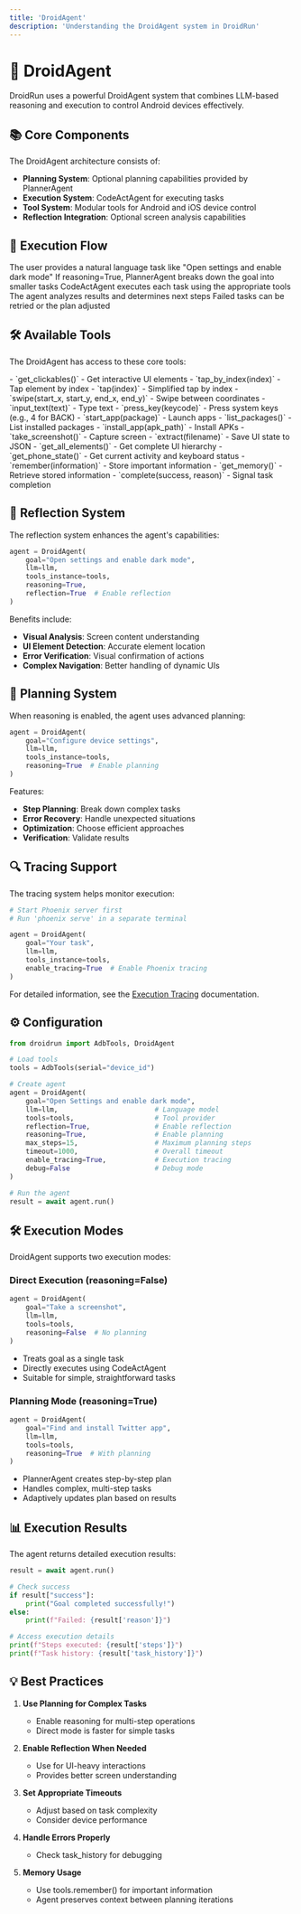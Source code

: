 ```yaml
---
title: 'DroidAgent'
description: 'Understanding the DroidAgent system in DroidRun'
---
```


# 🤖 DroidAgent

DroidRun uses a powerful DroidAgent system that combines LLM-based reasoning and execution to control Android devices effectively.

## 📚 Core Components

The DroidAgent architecture consists of:

- **Planning System**: Optional planning capabilities provided by PlannerAgent
- **Execution System**: CodeActAgent for executing tasks
- **Tool System**: Modular tools for Android and iOS device control
- **Reflection Integration**: Optional screen analysis capabilities

## 🔄 Execution Flow

<Steps>
  <Step title="Goal Setting">
    The user provides a natural language task like "Open settings and enable dark mode"
  </Step>
  <Step title="Planning (With Reasoning)">
    If reasoning=True, PlannerAgent breaks down the goal into smaller tasks
  </Step>
  <Step title="Task Execution">
    CodeActAgent executes each task using the appropriate tools
  </Step>
  <Step title="Result Analysis">
    The agent analyzes results and determines next steps
  </Step>
  <Step title="Error Handling">
    Failed tasks can be retried or the plan adjusted
  </Step>
</Steps>

## 🛠️ Available Tools

The DroidAgent has access to these core tools:

<AccordionGroup>
  <Accordion title="UI Interaction">
    - `get_clickables()` - Get interactive UI elements
    - `tap_by_index(index)` - Tap element by index
    - `tap(index)` - Simplified tap by index
    - `swipe(start_x, start_y, end_x, end_y)` - Swipe between coordinates
    - `input_text(text)` - Type text
    - `press_key(keycode)` - Press system keys (e.g., 4 for BACK)
  </Accordion>

  <Accordion title="App Management">
    - `start_app(package)` - Launch apps
    - `list_packages()` - List installed packages
    - `install_app(apk_path)` - Install APKs
  </Accordion>

  <Accordion title="Screen Analysis">
    - `take_screenshot()` - Capture screen
    - `extract(filename)` - Save UI state to JSON
    - `get_all_elements()` - Get complete UI hierarchy
    - `get_phone_state()` - Get current activity and keyboard status
  </Accordion>

  <Accordion title="Task Management">
    - `remember(information)` - Store important information
    - `get_memory()` - Retrieve stored information
    - `complete(success, reason)` - Signal task completion
  </Accordion>
</AccordionGroup>

## 📸 Reflection System

The reflection system enhances the agent's capabilities:

```python
agent = DroidAgent(
    goal="Open settings and enable dark mode",
    llm=llm,
    tools_instance=tools,
    reasoning=True,
    reflection=True  # Enable reflection
)
```

Benefits include:
- **Visual Analysis**: Screen content understanding
- **UI Element Detection**: Accurate element location
- **Error Verification**: Visual confirmation of actions
- **Complex Navigation**: Better handling of dynamic UIs

## 🎯 Planning System

When reasoning is enabled, the agent uses advanced planning:

```python
agent = DroidAgent(
    goal="Configure device settings",
    llm=llm,
    tools_instance=tools,
    reasoning=True  # Enable planning
)
```

Features:
- **Step Planning**: Break down complex tasks
- **Error Recovery**: Handle unexpected situations
- **Optimization**: Choose efficient approaches
- **Verification**: Validate results

## 🔍 Tracing Support

The tracing system helps monitor execution:

```python
# Start Phoenix server first
# Run 'phoenix serve' in a separate terminal

agent = DroidAgent(
    goal="Your task",
    llm=llm,
    tools_instance=tools,
    enable_tracing=True  # Enable Phoenix tracing
)
```

For detailed information, see the [Execution Tracing](/v2/concepts/tracing) documentation.

## ⚙️ Configuration

```python
from droidrun import AdbTools, DroidAgent

# Load tools
tools = AdbTools(serial="device_id")

# Create agent
agent = DroidAgent(
    goal="Open Settings and enable dark mode",
    llm=llm,                        # Language model
    tools=tools,                    # Tool provider
    reflection=True,                # Enable reflection
    reasoning=True,                 # Enable planning
    max_steps=15,                   # Maximum planning steps
    timeout=1000,                   # Overall timeout
    enable_tracing=True,            # Execution tracing
    debug=False                     # Debug mode
)

# Run the agent
result = await agent.run()
```

## 🛠️ Execution Modes

DroidAgent supports two execution modes:

### Direct Execution (reasoning=False)

```python
agent = DroidAgent(
    goal="Take a screenshot",
    llm=llm,
    tools=tools,
    reasoning=False  # No planning
)
```

- Treats goal as a single task
- Directly executes using CodeActAgent
- Suitable for simple, straightforward tasks

### Planning Mode (reasoning=True)

```python
agent = DroidAgent(
    goal="Find and install Twitter app",
    llm=llm,
    tools=tools,
    reasoning=True  # With planning
)
```

- PlannerAgent creates step-by-step plan
- Handles complex, multi-step tasks
- Adaptively updates plan based on results

## 📊 Execution Results

The agent returns detailed execution results:

```python
result = await agent.run()

# Check success
if result["success"]:
    print("Goal completed successfully!")
else:
    print(f"Failed: {result['reason']}")

# Access execution details
print(f"Steps executed: {result['steps']}")
print(f"Task history: {result['task_history']}")
```

## 💡 Best Practices

1. **Use Planning for Complex Tasks**
   - Enable reasoning for multi-step operations
   - Direct mode is faster for simple tasks

2. **Enable Reflection When Needed**
   - Use for UI-heavy interactions
   - Provides better screen understanding

3. **Set Appropriate Timeouts**
   - Adjust based on task complexity
   - Consider device performance

4. **Handle Errors Properly**
   - Check task_history for debugging

5. **Memory Usage**
   - Use tools.remember() for important information
   - Agent preserves context between planning iterations